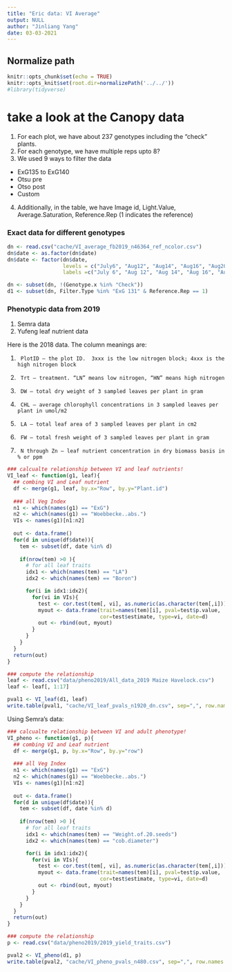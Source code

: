 ```yaml
---
title: "Eric data: VI Average"
output: NULL
author: "Jinliang Yang"
date: 03-03-2021
---
```


## Normalize path
```r
knitr::opts_chunk$set(echo = TRUE) 
knitr::opts_knit$set(root.dir=normalizePath('../../')) 
#library(tidyverse)
```


# take a look at the Canopy data

1. For each plot, we have about 237 genotypes including the "check" plants.
2. For each genotype, we have multiple reps upto 8?
3. We used 9 ways to filter the data
- ExG135 to ExG140
- Otsu pre
- Otso post
- Custom
4. Additionally, in the table, we have Image id, Light.Value, Average.Saturation, 
Reference.Rep (1 indicates the reference)


### Exact data for different genotypes


```r
dn <- read.csv("cache/VI_average_fb2019_n46364_ref_ncolor.csv")
dn$date <- as.factor(dn$date)
dn$date <- factor(dn$date, 
                  levels = c("July6", "Aug12", "Aug14", "Aug16", "Aug20", "Aug22", "Aug23", "Aug26", "Aug30",  "Sept1", "Sept3", "Sept5"),
                  labels =c("July 6", "Aug 12", "Aug 14", "Aug 16", "Aug 20", "Aug 22", "Aug 23", "Aug 26", "Aug 30",  "Sept 1", "Sept 3", "Sept 5"))

dn <- subset(dn, !(Genotype.x %in% "Check"))
d1 <- subset(dn, Filter.Type %in% "ExG 131" & Reference.Rep == 1)
```


### Phenotypic data from 2019
1. Semra data
2. Yufeng leaf nutrient data

Here is the 2018 data.  The column meanings are:
 
1.      PlotID – the plot ID.  3xxx is the low nitrogen block; 4xxx is the high nitrogen block
2.      Trt – treatment. “LN” means low nitrogen, “HN” means high nitrogen
3.      DW – total dry weight of 3 sampled leaves per plant in gram
4.      CHL – average chlorophyll concentrations in 3 sampled leaves per plant in umol/m2
5.      LA – total leaf area of 3 sampled leaves per plant in cm2
6.      FW – total fresh weight of 3 sampled leaves per plant in gram
7.      N through Zn – leaf nutrient concentration in dry biomass basis in % or ppm

```r

### calcualte relationship between VI and leaf nutrients!
VI_leaf <- function(g1, leaf){
  ## combing VI and Leaf nutrient
  df <- merge(g1, leaf, by.x="Row", by.y="Plant.id")
  
  ### all Veg Index
  n1 <- which(names(g1) == "ExG")
  n2 <- which(names(g1) == "Woebbecke..abs.")
  VIs <- names(g1)[n1:n2]
  
  out <- data.frame()
  for(d in unique(df$date)){
    tem <- subset(df, date %in% d)
    
    if(nrow(tem) >0 ){
      # for all leaf traits
      idx1 <- which(names(tem) == "LA")
      idx2 <- which(names(tem) == "Boron")

      for(i in idx1:idx2){
        for(vi in VIs){
          test <- cor.test(tem[, vi], as.numeric(as.character(tem[,i])))
          myout <- data.frame(trait=names(tem)[i], pval=test$p.value, 
                              cor=test$estimate, type=vi, date=d)
          out <- rbind(out, myout)
        }
      }
    }
  }
  return(out)
}

### compute the relationship
leaf <- read.csv("data/pheno2019/All_data_2019 Maize Havelock.csv")
leaf <- leaf[, 1:17]

pval1 <- VI_leaf(d1, leaf)
write.table(pval1, "cache/VI_leaf_pvals_n1920_dn.csv", sep=",", row.names = FALSE, quote=FALSE)
```



Using Semra's data:

```r


### calcualte relationship between VI and adult phenotype!
VI_pheno <- function(g1, p){
  ## combing VI and Leaf nutrient
  df <- merge(g1, p, by.x="Row", by.y="row")
  
  ### all Veg Index
  n1 <- which(names(g1) == "ExG")
  n2 <- which(names(g1) == "Woebbecke..abs.")
  VIs <- names(g1)[n1:n2]
  
  out <- data.frame()
  for(d in unique(df$date)){
    tem <- subset(df, date %in% d)
    
    if(nrow(tem) >0 ){
      # for all leaf traits
      idx1 <- which(names(tem) == "Weight.of.20.seeds")
      idx2 <- which(names(tem) == "cob.diameter")

      for(i in idx1:idx2){
        for(vi in VIs){
          test <- cor.test(tem[, vi], as.numeric(as.character(tem[,i])))
          myout <- data.frame(trait=names(tem)[i], pval=test$p.value, 
                              cor=test$estimate, type=vi, date=d)
          out <- rbind(out, myout)
        }
      }
    }
  }
  return(out)
}

### compute the relationship
p <- read.csv("data/pheno2019/2019_yield_traits.csv")

pval2 <- VI_pheno(d1, p)
write.table(pval2, "cache/VI_pheno_pvals_n480.csv", sep=",", row.names = FALSE, quote=FALSE)

```

